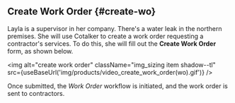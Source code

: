 
## Create Work Order {#create-wo}

<div className="alert alert--primary">

Layla is a supervisor in her company. There's a water leak in the northern premises. She will use Cotalker to create a work order requesting a contractor's services. To do this, she will fill out the **Create Work Order** form, as shown below.

<img alt="create work order" className="img_sizing item shadow--tl" src={useBaseUrl('img/products/video_create_work_order(wo).gif')} />
<br/>

Once submitted, the _Work Order_ workflow is initiated, and the work order is sent to contractors.

</div>
<br/>